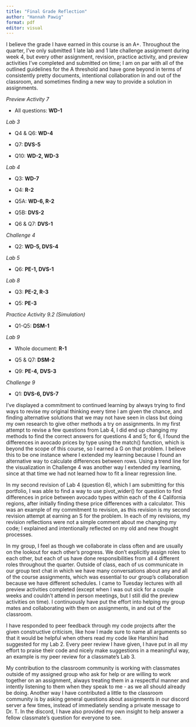 ```yaml
---
title: "Final Grade Reflection"
author: "Hannah Pawig"
format: pdf
editor: visual
---
```


I believe the grade I have earned in this course is an A+. Throughout the quarter, I've only submitted 1 late lab and 1 late challenge assignment during week 4, but every other assignment, revision, practice activity, and preview activities I've completed and submitted on time; I am on par with all of the outlined guidelines for the A threshold and have gone beyond in terms of consistently pretty documents, intentional collaboration in and out of the classroom, and sometimes finding a new way to provide a solution in assignments.

*Preview Activity 7*

-   All questions: **WD-1**

*Lab 3*

-   Q4 & Q6: **WD-4**

-   Q7: **DVS-5**

-   Q10: **WD-2, WD-3**

*Lab 4*

-   Q3: **WD-7**

-   Q4: **R-2**

-   Q5A: **WD-6, R-2**

-   Q5B: **DVS-2**

-   Q6 & Q7: **DVS-1**

*Challenge 4*

-   Q2: **WD-5, DVS-4**

*Lab 5*

-   Q6: **PE-1, DVS-1**

*Lab 8*

-   Q3: **PE-2, R-3**

-   Q5: **PE-3**

*Practice Activity 9.2 (Simulation)*

-   Q1-Q5: **DSM-1**

*Lab 9*

-   Whole document: **R-1**

-   Q5 & Q7: **DSM-2**

-   Q9: **PE-4,** **DVS-3**

*Challenge 9*

-   Q1: **DVS-6, DVS-7**

I've displayed a commitment to continued learning by always trying to find ways to revise my original thinking every time I am given the chance, and finding alternative solutions that we may not have seen in class but doing my own research to give other methods a try on assignments. In my first attempt to revise a few questions from Lab 4, I did end up changing my methods to find the correct answers for questions 4 and 5; for 6, I found the differences in avocado prices by type using the match() function, which is beyond the scope of this course, so I earned a G on that problem. I believe this to be one instance where I extended my learning because I found an alternative way to calculate differences between rows. Using a trend line for the visualization in Challenge 4 was another way I extended my learning, since at that time we had not learned how to fit a linear regression line.

In my second revision of Lab 4 (question 6), which I am submitting for this portfolio, I was able to find a way to use pivot_wider() for question to find differences in price between avocado types within each of the 4 California regions, after initially finding these price differences with a calculator. This was an example of my commitment to revision, as this revision is my second revision attempt at earning an S for the problem. In each of my revisions, my revision reflections were not a simple comment about me changing my code; I explained and intentionally reflected on my old and new thought processes.

In my group, I feel as though we collaborate in class often and are usually on the lookout for each other's progress. We don't explicitly assign roles to each other, but each of us have done responsibilities from all 4 different roles throughout the quarter. Outside of class, each of us communicate in our group text chat in which we have many conversations about any and all of the course assignments, which was essential to our group's collaboration because we have different schedules. I came to Tuesday lectures with all preview activities completed (except when I was out sick for a couple weeks and couldn't attend in person meetings, but I still did the preview activities on time). I continuously have put the effort into helping my group mates and collaborating with them on assignments, in and out of the classroom.

I have responded to peer feedback through my code projects after the given constructive criticism, like how I made sure to name all arguments so that it would be helpful when others read my code like Harshini had suggested for my Lab 2. Every peer review I have given, I have put in all my effort to praise their code and nicely make suggestions in a meaningful way, an example is my peer review for a classmate's Lab 3.

My contribution to the classroom community is working with classmates outside of my assigned group who ask for help or are willing to work together on an assignment, always treating them in a respectful manner and intently listening to them when they speak to me - as we all should already be doing. Another way I have contributed a little to the classroom community is by asking general questions about assignments in our discord server a few times, instead of immediately sending a private message to Dr. T. In the discord, I have also provided my own insight to help answer a fellow classmate's question for everyone to see.
